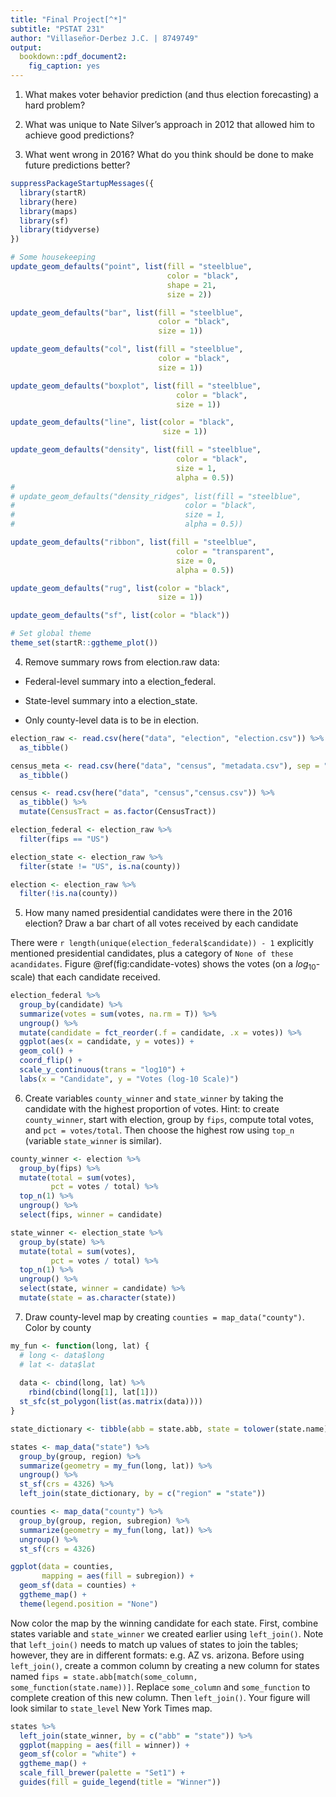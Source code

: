 ```yaml
---
title: "Final Project[^*]"
subtitle: "PSTAT 231"
author: "Villaseñor-Derbez J.C. | 8749749"
output: 
  bookdown::pdf_document2: 
    fig_caption: yes
---
```


[^*]: Code available on GitHUb at: https://github.com/jcvdav/PSTAT231/tree/master/final_project

1. What makes voter behavior prediction (and thus election forecasting) a hard problem?

2. What was unique to Nate Silver’s approach in 2012 that allowed him to achieve good predictions?

3. What went wrong in 2016? What do you think should be done to make future predictions better?

```r
suppressPackageStartupMessages({
  library(startR)
  library(here)
  library(maps)
  library(sf)
  library(tidyverse)
})
```

```r
# Some housekeeping
update_geom_defaults("point", list(fill = "steelblue",
                                   color = "black",
                                   shape = 21,
                                   size = 2))

update_geom_defaults("bar", list(fill = "steelblue",
                                 color = "black",
                                 size = 1))

update_geom_defaults("col", list(fill = "steelblue",
                                 color = "black",
                                 size = 1))

update_geom_defaults("boxplot", list(fill = "steelblue",
                                     color = "black",
                                     size = 1))

update_geom_defaults("line", list(color = "black",
                                  size = 1))

update_geom_defaults("density", list(fill = "steelblue",
                                     color = "black",
                                     size = 1,
                                     alpha = 0.5))
# 
# update_geom_defaults("density_ridges", list(fill = "steelblue",
#                                      color = "black",
#                                      size = 1,
#                                      alpha = 0.5))

update_geom_defaults("ribbon", list(fill = "steelblue",
                                     color = "transparent",
                                     size = 0,
                                     alpha = 0.5))

update_geom_defaults("rug", list(color = "black",
                                 size = 1))

update_geom_defaults("sf", list(color = "black"))

# Set global theme
theme_set(startR::ggtheme_plot())
```


4. Remove summary rows from election.raw data:

- Federal-level summary into a election_federal.

- State-level summary into a election_state.

- Only county-level data is to be in election.

```r
election_raw <- read.csv(here("data", "election", "election.csv")) %>%
  as_tibble()

census_meta <- read.csv(here("data", "census", "metadata.csv"), sep = ";") %>%
  as_tibble()

census <- read.csv(here("data", "census","census.csv")) %>%
  as_tibble() %>% 
  mutate(CensusTract = as.factor(CensusTract))
```

```r
election_federal <- election_raw %>% 
  filter(fips == "US")

election_state <- election_raw %>% 
  filter(state != "US", is.na(county))

election <- election_raw %>% 
  filter(!is.na(county))
```

5. How many named presidential candidates were there in the 2016 election? Draw a bar chart of all votes received by each candidate

There were `r length(unique(election_federal$candidate)) - 1` explicitly mentioned presidential candidates, plus a category of `None of these acandidates`. Figure \@ref(fig:candidate-votes) shows the votes (on a $log_{10}$-scale) that each candidate received.

```r
election_federal %>% 
  group_by(candidate) %>% 
  summarize(votes = sum(votes, na.rm = T)) %>% 
  ungroup() %>% 
  mutate(candidate = fct_reorder(.f = candidate, .x = votes)) %>% 
  ggplot(aes(x = candidate, y = votes)) +
  geom_col() +
  coord_flip() +
  scale_y_continuous(trans = "log10") +
  labs(x = "Candidate", y = "Votes (log-10 Scale)")
```


6. Create variables `county_winner` and `state_winner` by taking the candidate with the highest proportion of votes. Hint: to create `county_winner`, start with election, group by `fips`, compute total votes, and `pct = votes/total`. Then choose the highest row using `top_n` (variable `state_winner` is similar).

```r
county_winner <- election %>% 
  group_by(fips) %>% 
  mutate(total = sum(votes),
         pct = votes / total) %>% 
  top_n(1) %>% 
  ungroup() %>% 
  select(fips, winner = candidate)

state_winner <- election_state %>% 
  group_by(state) %>% 
  mutate(total = sum(votes),
         pct = votes / total) %>% 
  top_n(1) %>% 
  ungroup() %>% 
  select(state, winner = candidate) %>% 
  mutate(state = as.character(state))
```

7. Draw county-level map by creating `counties = map_data("county")`. Color by county

```r
my_fun <- function(long, lat) {
  # long <- data$long
  # lat <- data$lat
  
  data <- cbind(long, lat) %>% 
    rbind(cbind(long[1], lat[1]))
  st_sfc(st_polygon(list(as.matrix(data))))
}

state_dictionary <- tibble(abb = state.abb, state = tolower(state.name))

states <- map_data("state") %>% 
  group_by(group, region) %>% 
  summarize(geometry = my_fun(long, lat)) %>% 
  ungroup() %>% 
  st_sf(crs = 4326) %>% 
  left_join(state_dictionary, by = c("region" = "state"))

counties <- map_data("county") %>% 
  group_by(group, region, subregion) %>% 
  summarize(geometry = my_fun(long, lat)) %>% 
  ungroup() %>% 
  st_sf(crs = 4326)
```

```r
ggplot(data = counties,
       mapping = aes(fill = subregion)) +
  geom_sf(data = counties) +
  ggtheme_map() +
  theme(legend.position = "None")
```

Now color the map by the winning candidate for each state. First, combine states variable and `state_winner` we created earlier using `left_join()`. Note that `left_join()` needs to match up values of states to join the tables; however, they are in different formats: e.g. AZ vs. arizona. Before using `left_join()`, create a common column by creating a new column for states named `fips = state.abb[match(some_column, some_function(state.name))]`. Replace `some_column` and `some_function` to complete creation of this new column. Then `left_join()`. Your figure will look similar to `state_level` New York Times map.

```r

states %>% 
  left_join(state_winner, by = c("abb" = "state")) %>% 
  ggplot(mapping = aes(fill = winner)) +
  geom_sf(color = "white") +
  ggtheme_map() +
  scale_fill_brewer(palette = "Set1") +
  guides(fill = guide_legend(title = "Winner"))
```














